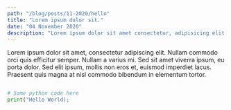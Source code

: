 ```yaml
---
path: "/blog/posts/11-2020/hello"
title: "Lorem ipsum dolor sit."
date: "04 November 2020"
description: "Lorem ipsum dolor sit amet consectetur, adipisicing elit."
---
```


Lorem ipsum dolor sit amet, consectetur adipiscing elit. Nullam commodo orci quis efficitur semper.
Nullam a varius mi. Sed sit amet viverra ipsum, eu porta dolor. Sed elit ipsum, mollis non eros et, euismod imperdiet lacus.
Praesent quis magna at nisl commodo bibendum in elementum tortor.


```python

# Some python code here
print("Hello World);

```